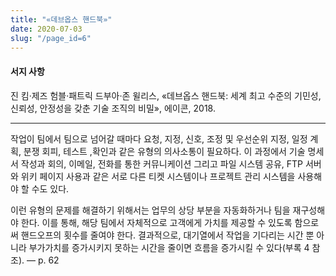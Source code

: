 ```yaml
---
title: "«데브옵스 핸드북»"
date: 2020-07-03
slug: "/page_id=6"
---
```


#### 서지 사항

진 킴·제즈 험블·패트릭 드부아·존 윌리스, «데브옵스 핸드북: 세계 최고 수준의 기민성, 신뢰성, 안정성을 갖춘 기술 조직의 비밀», 에이콘, 2018.

---

작업이 팀에서 팀으로 넘어갈 때마다 요청, 지정, 신호, 조정 및 우선순위 지정, 일정 계획, 분쟁 회피, 테스트 ,확인과 같은 유형의 의사소통이 필요하다. 이 과정에서 기술 명세서 작성과 회의, 이메일, 전화를 통한 커뮤니케이션 그리고 파일 시스템 공유, FTP 서버와 위키 페이지 사용과 같은 서로 다른 티켓 시스템이나 프로젝트 관리 시스템을 사용해야 할 수도 있다.

이런 유형의 문제를 해결하기 위해서는 업무의 상당 부분을 자동화하거나 팀을 재구성해야 한다. 이를 통해, 해당 팀에서 자체적으로 고객에게 가치를 제공할 수 있도록 함으로써 핸드오프의 횟수를 줄여야 한다. 결과적으로, 대기열에서 작업을 기다리는 시간 뿐 아니라 부가가치를 증가시키지 못하는 시간을 줄이면 흐름을 증가시킬 수 있다(부록 4 참조). ― p. 62